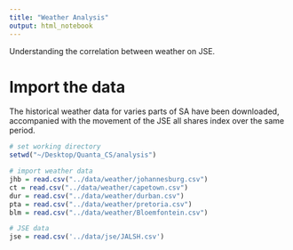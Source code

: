 ```yaml
---
title: "Weather Analysis"
output: html_notebook
---
```


Understanding the correlation between weather on JSE.


# Import the data 
The historical weather data for varies parts of SA have been downloaded, accompanied with the movement of the JSE all shares index over the same period.
```r
# set working directory 
setwd("~/Desktop/Quanta_CS/analysis")

# import weather data
jhb = read.csv("../data/weather/johannesburg.csv")
ct = read.csv("../data/weather/capetown.csv")
dur = read.csv("../data/weather/durban.csv")
pta = read.csv("../data/weather/pretoria.csv")
blm = read.csv("../data/weather/Bloemfontein.csv")

# JSE data
jse = read.csv('../data/jse/JALSH.csv')
```
















